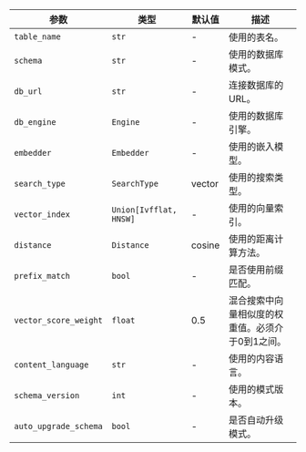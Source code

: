 | 参数                | 类型                   | 默认值  | 描述                                                                   |
| --------------------- | ---------------------- | ------- | ----------------------------------------------------------------------- |
| `table_name`          | `str`                  | -       | 使用的表名。                                                           |
| `schema`              | `str`                  | -       | 使用的数据库模式。                                                     |
| `db_url`              | `str`                  | -       | 连接数据库的URL。                                                      |
| `db_engine`           | `Engine`               | -       | 使用的数据库引擎。                                                     |
| `embedder`            | `Embedder`             | -       | 使用的嵌入模型。                                                       |
| `search_type`         | `SearchType`           | vector  | 使用的搜索类型。                                                       |
| `vector_index`        | `Union[Ivfflat, HNSW]` | -       | 使用的向量索引。                                                       |
| `distance`            | `Distance`             | cosine  | 使用的距离计算方法。                                                   |
| `prefix_match`        | `bool`                 | -       | 是否使用前缀匹配。                                                     |
| `vector_score_weight` | `float`                | 0.5     | 混合搜索中向量相似度的权重值。必须介于0到1之间。                       |
| `content_language`    | `str`                  | -       | 使用的内容语言。                                                       |
| `schema_version`      | `int`                  | -       | 使用的模式版本。                                                       |
| `auto_upgrade_schema` | `bool`                 | -       | 是否自动升级模式。                                                     |